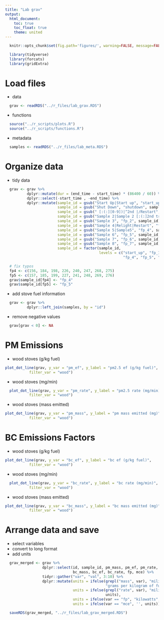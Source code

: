 ```yaml
---
title: "Lab grav"
output:
  html_document:
    toc: true
    toc_float: true
    theme: united
---
```


```r
  knitr::opts_chunk$set(fig.path='figures/', warning=FALSE, message=FALSE, cache=FALSE)
```

```r
  library(tidyverse)
  library(forcats)
  library(gridExtra)
```

# Load files

* data

```r
  grav <- readRDS("../r_files/lab_grav.RDS")
```

* functions

```r
  source("../r_scripts/plots.R")
  source("../r_scripts/functions.R")
```

* metadata

```r
  samples <- readRDS("../r_files/lab_meta.RDS")
```

# Organize data

* tidy data

```r
  grav <- grav %>%
          dplyr::mutate(dur = (end_time - start_time) * (86400 / 60)) %>%
          dplyr::select(-start_time , -end_time) %>%
          dplyr::mutate(sample_id = gsub("Start Up|Start up", "start_up", sample_id),
                        sample_id = gsub("Shut Down", "shutdown", sample_id),
                        sample_id = gsub(" [:(:][0-9])|^2nd |/Restart", "", sample_id),
                        sample_id = gsub("Sample 2|Sample 2 [:(:]2nd try[:):]", "fp_1", sample_id),
                        sample_id = gsub("Sample 3", "fp_2", sample_id),
                        sample_id = gsub("Sample 4|Relight|Restart", "fp_3", sample_id),
                        sample_id = gsub("Sample 5|Sample5", "fp_4", sample_id),
                        sample_id = gsub("Sample 6", "fp_5", sample_id),
                        sample_id = gsub("Sample 7", "fp_6", sample_id),
                        sample_id = gsub("Sample 8", "fp_7", sample_id),
                        sample_id = factor(sample_id,
                                           levels = c("start_up", "fp_1", "fp_2", "fp_3",
                                                      "fp_4", "fp_5", "fp_6", "fp_7", "shutdown"))) 

  # fix typos
  fp4 <- c(156, 184, 198, 226, 240, 247, 268, 275)
  fp5 <- c(157, 185, 199, 227, 241, 248, 269, 276)
  grav$sample_id[fp4] <- "fp_4" 
  grav$sample_id[fp5] <- "fp_5"
```

* add stove fuel information 

```r
  grav <- grav %>%
          dplyr::left_join(samples, by = "id")
```

* remove negative values

```r
  grav[grav < 0] <- NA
```


# PM Emissions

* wood stoves (g/kg fuel)

```r
plot_dot_line(grav, y_var = "pm_ef", y_label = "pm2.5 ef (g/kg fuel)",
           filter_var = "wood")
```

* wood stoves (mg/min)

```r
  plot_dot_line(grav, y_var = "pm_rate", y_label = "pm2.5 rate (mg/min)",
           filter_var = "wood")
```

* wood stoves (mass emitted)

```r
plot_dot_line(grav, y_var = "pm_mass", y_label = "pm mass emitted (mg)",
           filter_var = "wood")
```

# BC Emissions Factors

* wood stoves (g/kg fuel)

```r
plot_dot_line(grav, y_var = "bc_ef", y_label = "bc ef (g/kg fuel)",
           filter_var = "wood")
```

* wood stoves (mg/min)

```r
  plot_dot_line(grav, y_var = "bc_rate", y_label = "bc rate (mg/min)",
           filter_var = "wood")
```

* wood stoves (mass emitted)

```r
plot_dot_line(grav, y_var = "bc_mass", y_label = "bc mass emitted (mg)",
           filter_var = "wood")
```

# Arrange data and save

* select variables
* convert to long format
* add units

```r
  grav_merged <- grav %>% 
                 dplyr::select(id, sample_id, pm_mass, pm_ef, pm_rate,
                               bc_mass, bc_ef, bc_rate, fp, mce) %>%
                 tidyr::gather("var", "val", 3:10) %>%
                 dplyr::mutate(units = ifelse(grepl("mass", var), "miligrams",
                                              "grams per kilogram of fuel"),
                               units = ifelse(grepl("rate", var), "miligrams per minute",
                                              units),
                               units = ifelse(var == "fp", "kilowatts", units),
                               units = ifelse(var == "mce", '', units))
```

```r
  saveRDS(grav_merged, "../r_files/lab_grav_merged.RDS")
```

